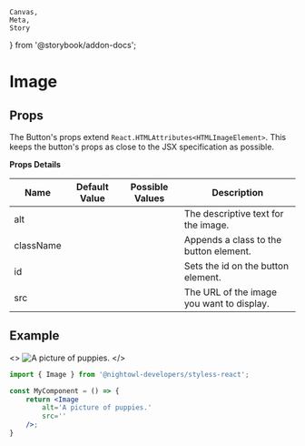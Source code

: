     Canvas,
    Meta,
    Story
} from '@storybook/addon-docs';


<Meta
    component={Image}
    title='Components/Image'
/>

# Image

## Props

The Button's props extend `React.HTMLAttributes<HTMLImageElement>`. This keeps the button's 
props as close to the JSX specification as possible.

**Props Details**

| Name       | Default Value | Possible Values                      | Description                                                  |
|------------|---------------|--------------------------------------|--------------------------------------------------------------|
| alt        |               |                                      | The descriptive text for the image.                          |
| className  |               |                                      | Appends a class to the button element.                       |
| id         |               |                                      | Sets the id on the button element.                           |
| src        |               |                                      | The URL of the image you want to display.                    |

## Example

<>
    <Image
        alt='A picture of puppies.'
        src=''
    />
</>

```jsx
import { Image } from '@nightowl-developers/styless-react';

const MyComponent = () => {
    return <Image
        alt='A picture of puppies.'
        src=''
    />;
}
```